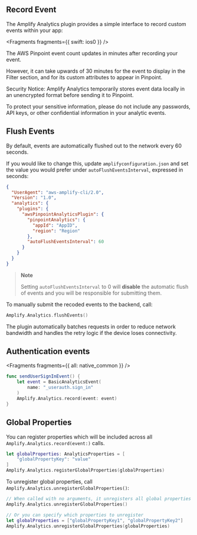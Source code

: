 ## Record Event

The Amplify Analytics plugin provides a simple interface to record custom events within your app:


<Fragments fragments={{ swift: ios0 }} />

<Callout>

The AWS Pinpoint event count updates in minutes after recording your event.

However, it can take upwards of 30 minutes for the event to display in the Filter section, and for its custom attributes to appear in Pinpoint.

</Callout>

<Callout>

Security Notice: Amplify Analytics temporarily stores event data locally in an unencrypted format before sending it to Pinpoint. 

To protect your sensitive information, please do not include any passwords, API keys, or other confidential information in your analytic events.

</Callout>

## Flush Events

By default, events are automatically flushed out to the network every 60 seconds.

If you would like to change this, update `amplifyconfiguration.json` and set the value you would prefer under `autoFlushEventsInterval`, expressed in seconds:

```json
{
  "UserAgent": "aws-amplify-cli/2.0",
  "Version": "1.0",
  "analytics": {
    "plugins": {
      "awsPinpointAnalyticsPlugin": {
        "pinpointAnalytics": {
          "appId": "AppID",
          "region": "Region"
        },
        "autoFlushEventsInterval": 60
      }
    }
  }
}
```

> **Note**
>
> Setting `autoFlushEventsInterval` to 0 will **disable** the automatic flush of events and you will be responsible for submitting them.

To manually submit the recoded events to the backend, call:

```swift
Amplify.Analytics.flushEvents()
```

The plugin automatically batches requests in order to reduce network bandwidth and handles the retry logic if the device loses connectivity.

## Authentication events


<Fragments fragments={{ all: native_common }} />

```swift
func sendUserSignInEvent() {
    let event = BasicAnalyticsEvent(
        name: "_userauth.sign_in"
    )
    Amplify.Analytics.record(event: event)
}
```

## Global Properties

You can register properties which will be included across all `Amplify.Analytics.record(event:)` calls.

```swift
let globalProperties: AnalyticsProperties = [
    "globalPropertyKey": "value"
]
Amplify.Analytics.registerGlobalProperties(globalProperties)
```

To unregister global properties, call `Amplify.Analytics.unregisterGlobalProperties()`:

```swift
// When called with no arguments, it unregisters all global properties
Amplify.Analytics.unregisterGlobalProperties()

// Or you can specify which properties to unregister
let globalProperties = ["globalPropertyKey1", "globalPropertyKey2"]
Amplify.Analytics.unregisterGlobalProperties(globalProperties)
```
